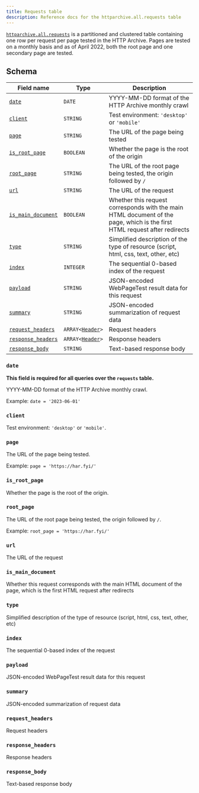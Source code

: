 ```yaml
---
title: Requests table
description: Reference docs for the httparchive.all.requests table
---
```


[`httparchive.all.requests`](https://console.cloud.google.com/bigquery?ws=!1m5!1m4!4m3!1shttparchive!2sall!3srequests) is a partitioned and clustered table containing one row per request per page tested in the HTTP Archive. Pages are tested on a monthly basis and as of April 2022, both the root page and one secondary page are tested.

## Schema

Field name | Type | Description
---|---|---
[`date`](#date) | `DATE` | YYYY-MM-DD format of the HTTP Archive monthly crawl
[`client`](#client) | `STRING` | Test environment: `'desktop'` or `'mobile'`
[`page`](#page) | `STRING` | The URL of the page being tested
[`is_root_page`](#is_root_page) | `BOOLEAN` | Whether the page is the root of the origin
[`root_page`](#root_page) | `STRING` | The URL of the root page being tested, the origin followed by `/`
[`url`](#url) | `STRING` | The URL of the request
[`is_main_document`](#is_main_document) | `BOOLEAN` | Whether this request corresponds with the main HTML document of the page, which is the first HTML request after redirects
[`type`](#type) | `STRING` | Simplified description of the type of resource (script, html, css, text, other, etc)
[`index`](#index) | `INTEGER` | The sequential 0-based index of the request
[`payload`](#payload) | `STRING` | JSON-encoded WebPageTest result data for this request
[`summary`](#summary) | `STRING` | JSON-encoded summarization of request data
[`request_headers`](#request_headers) | <code>ARRAY&lt;<a href="/reference/structs/header/">Header</a>></code> | Request headers
[`response_headers`](#response_headers) | <code>ARRAY&lt;<a href="/reference/structs/header/">Header</a>></code> | Response headers
[`response_body`](#response_body) | `STRING` | Text-based response body

### `date`

**This field is required for all queries over the `requests` table.**

YYYY-MM-DD format of the HTTP Archive monthly crawl.

  Example: `date = '2023-06-01'`

### `client`

Test environment: `'desktop'` or `'mobile'`.

### `page`

The URL of the page being tested.

Example: `page = 'https://har.fyi/'`

### `is_root_page`

Whether the page is the root of the origin.

### `root_page`

The URL of the root page being tested, the origin followed by `/`.

Example: `root_page = 'https://har.fyi/'`

### `url`

The URL of the request

### `is_main_document`

Whether this request corresponds with the main HTML document of the page, which is the first HTML request after redirects

### `type`

Simplified description of the type of resource (script, html, css, text, other, etc)

### `index`

The sequential 0-based index of the request

### `payload`

JSON-encoded WebPageTest result data for this request

### `summary`

JSON-encoded summarization of request data

### `request_headers`

Request headers

### `response_headers`

Response headers

### `response_body`

Text-based response body